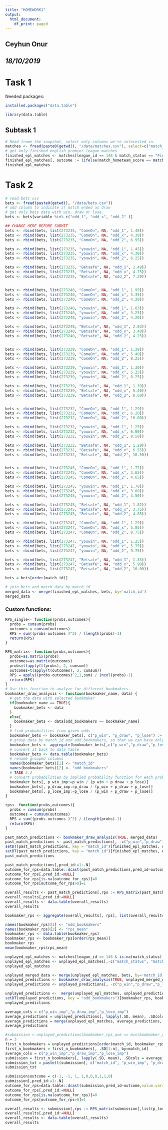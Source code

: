 ```yaml
---
title: "HOMEWORK1"
output:
  html_document:
    df_print: paged
---
```

## **Ceyhun Onur**

## _18/10/2019_

# Task 1
Needed packages:
```r
installed.packages("data.table")
```

```r
library(data.table)
```

## Subtask 1
```r
# Read frome the snapshot, select only columns we're interested in.
matches <- fread(paste0(getwd(), "/data/matches.csv"), select=c("match_id", "match_hometeam_name", "match_awayteam_name", "league_id","match_status","match_hometeam_score", "match_awayteam_score", "epoch"))
# get only finished english premier league matches
finished_epl_matches <- matches[league_id == 148 & match_status == "Finished"]
finished_epl_matches[, outcome := (ifelse(match_hometeam_score == match_awayteam_score, 0 , ifelse(match_hometeam_score > match_awayteam_score, 1 , -1)))]
finished_epl_matches
```

# Task 2
```r
# read bets csv
bets <- fread(paste0(getwd(), "/data/bets.csv"))
# add column to indicate if match ended as draw
# get only bets data with win, draw or lose.
bets <- bets[variable %in% c("odd_1", "odd_x", "odd_2" )]

## CHANGE HERE BEFORE SUBMIT
bets <- rbind(bets, list(273235, "ComeOn", NA, "odd_1", 1.48))
bets <- rbind(bets, list(273235, "ComeOn", NA, "odd_x", 4.30))
bets <- rbind(bets, list(273235, "ComeOn", NA, "odd_2", 6.95))

bets <- rbind(bets, list(273235, "youwin", NA, "odd_1", 1.45))
bets <- rbind(bets, list(273235, "youwin", NA, "odd_x", 4.30))
bets <- rbind(bets, list(273235, "youwin", NA, "odd_2", 6.25))

bets <- rbind(bets, list(273235, "Betsafe", NA, "odd_1", 1.49))
bets <- rbind(bets, list(273235, "Betsafe", NA, "odd_x", 4.75))
bets <- rbind(bets, list(273235, "Betsafe", NA, "odd_2", 7.20))


bets <- rbind(bets, list(273240, "ComeOn", NA, "odd_1", 1.95))
bets <- rbind(bets, list(273240, "ComeOn", NA, "odd_x", 3.35))
bets <- rbind(bets, list(273240, "ComeOn", NA, "odd_2", 4.20))

bets <- rbind(bets, list(273240, "youwin", NA, "odd_1", 1.83))
bets <- rbind(bets, list(273240, "youwin", NA, "odd_x", 3.25))
bets <- rbind(bets, list(273240, "youwin", NA, "odd_2", 4.20))

bets <- rbind(bets, list(273240, "Betsafe", NA, "odd_1", 2.03))
bets <- rbind(bets, list(273240, "Betsafe", NA, "odd_x", 3.40))
bets <- rbind(bets, list(273240, "Betsafe", NA, "odd_2", 4.25))


bets <- rbind(bets, list(273239, "ComeOn", NA, "odd_1", 1.38))
bets <- rbind(bets, list(273239, "ComeOn", NA, "odd_x", 5.40))
bets <- rbind(bets, list(273239, "ComeOn", NA, "odd_2", 8.25))

bets <- rbind(bets, list(273239, "youwin", NA, "odd_1", 1.30))
bets <- rbind(bets, list(273239, "youwin", NA, "odd_x", 5.25))
bets <- rbind(bets, list(273239, "youwin", NA, "odd_2", 8.25))

bets <- rbind(bets, list(273239, "Betsafe", NA, "odd_1", 1.39))
bets <- rbind(bets, list(273239, "Betsafe", NA, "odd_x", 5.40))
bets <- rbind(bets, list(273239, "Betsafe", NA, "odd_2", 8.60))


bets <- rbind(bets, list(273232, "ComeOn", NA, "odd_1", 1.29))
bets <- rbind(bets, list(273232, "ComeOn", NA, "odd_x", 6.20))
bets <- rbind(bets, list(273232, "ComeOn", NA, "odd_2", 10.00))

bets <- rbind(bets, list(273232, "youwin", NA, "odd_1", 1.25))
bets <- rbind(bets, list(273232, "youwin", NA, "odd_x", 6.00))
bets <- rbind(bets, list(273232, "youwin", NA, "odd_2", 9.50))

bets <- rbind(bets, list(273232, "Betsafe", NA, "odd_1", 1.29))
bets <- rbind(bets, list(273232, "Betsafe", NA, "odd_x", 6.55))
bets <- rbind(bets, list(273232, "Betsafe", NA, "odd_2", 10.50))


bets <- rbind(bets, list(273245, "ComeOn", NA, "odd_1", 1.77))
bets <- rbind(bets, list(273245, "ComeOn", NA, "odd_x", 3.65))
bets <- rbind(bets, list(273245, "ComeOn", NA, "odd_2", 4.65))

bets <- rbind(bets, list(273245, "youwin", NA, "odd_1", 1.70))
bets <- rbind(bets, list(273245, "youwin", NA, "odd_x", 3.80))
bets <- rbind(bets, list(273245, "youwin", NA, "odd_2", 4.50))

bets <- rbind(bets, list(273245, "Betsafe", NA, "odd_1", 1.82))
bets <- rbind(bets, list(273245, "Betsafe", NA, "odd_x", 3.75))
bets <- rbind(bets, list(273245, "Betsafe", NA, "odd_2", 4.85))

bets <- rbind(bets, list(273247, "ComeOn", NA, "odd_1", 1.29))
bets <- rbind(bets, list(273247, "ComeOn", NA, "odd_x", 5.85))
bets <- rbind(bets, list(273247, "ComeOn", NA, "odd_2", 9.75))

bets <- rbind(bets, list(273247, "youwin", NA, "odd_1", 1.25))
bets <- rbind(bets, list(273247, "youwin", NA, "odd_x", 5.75))
bets <- rbind(bets, list(273247, "youwin", NA, "odd_2", 9.75))

bets <- rbind(bets, list(273247, "Betsafe", NA, "odd_1", 1.33))
bets <- rbind(bets, list(273247, "Betsafe", NA, "odd_x", 5.90))
bets <- rbind(bets, list(273247, "Betsafe", NA, "odd_2", 10.00))

bets = bets[order(match_id)]

```

```r
# join bets and match data by match_id
merged_data <- merge(finished_epl_matches, bets, by='match_id')
merged_data
```

### Custom functions:
```r
RPS_single<- function(probs,outcomes){
  probs = cumsum(probs)
  outcomes = cumsum(outcomes)
  RPS = sum((probs-outcomes )^2) / (length(probs)-1)
  return(RPS)
}

RPS_matrix<- function(probs,outcomes){
  probs=as.matrix(probs)
  outcomes=as.matrix(outcomes)
  probs=t(apply(t(probs), 2, cumsum))
  outcomes=t(apply(t(outcomes), 2, cumsum))
  RPS = apply((probs-outcomes)^2,1,sum) / (ncol(probs)-1)
  return(RPS)
}
# Use this function to analyze for different bookmakers.
bookmaker_draw_analysis <- function(bookmaker_name, data) {
  # get the data with selected bookmaker
  if(bookmaker_name == TRUE){
    bookmaker_bets <- data
  }
  else{
    bookmaker_bets <- data[odd_bookmakers == bookmaker_name]
  }
  # find probabilities from given odds
  bookmaker_bets <- bookmaker_bets[, c("p_win", "p_draw", "p_lose") := list(1/value[variable == 'odd_1'], 1/value[variable == 'odd_x'], 1/value[variable == 'odd_2']), by = list(match_id, odd_bookmakers, variable)]
  # group data by match_id and odd_bookmakers, so that we can have only one row for each match and bookmaker
  bookmaker_bets <- aggregate(bookmaker_bets[,c("p_win","p_draw","p_lose")], by=list(bookmaker_bets$match_id, bookmaker_bets$odd_bookmakers), FUN = function (x) first(na.omit(x)))
  # convert it back to data table
  bookmaker_bets <- data.table(bookmaker_bets)
  # rename grouped columns
  names(bookmaker_bets)[1] <- "match_id"
  names(bookmaker_bets)[2] <- "odd_bookmakers"
  # TASK 2.2
  # convert probabilities by implied probability function for each probability type
  bookmaker_bets[, p_win_imp:=p_win / (p_win + p_draw + p_lose)]
  bookmaker_bets[, p_draw_imp:=p_draw / (p_win + p_draw + p_lose)]
  bookmaker_bets[, p_lose_imp:=p_lose / (p_win + p_draw + p_lose)]
}

rps<- function(probs,outcomes){
  probs = cumsum(probs)
  outcomes = cumsum(outcomes)
  RPS = sum((probs-outcomes )^2) / (length(probs)-1)
  return(RPS)
}
```

```r

past_match_predictions <- bookmaker_draw_analysis(TRUE, merged_data)
past_match_predictions <- past_match_predictions[, -c("p_win","p_draw","p_lose")]
setDT(past_match_predictions, key = "match_id")[finished_epl_matches, outcome := i.outcome]
setDT(past_match_predictions, key = "match_id")[finished_epl_matches, epoch := i.epoch]
past_match_predictions
```

```r
past_match_predictions[,pred_id:=1:.N]
outcome_for_rps=data.table::dcast(past_match_predictions,pred_id~outcome,value.var='pred_id')
outcome_for_rps[,pred_id:=NULL]
outcome_for_rps[is.na(outcome_for_rps)]=0
outcome_for_rps[outcome_for_rps>0]=1

overall_results <- past_match_predictions[,rps := RPS_matrix(past_match_predictions[,list(p_lose_imp,p_draw_imp,p_win_imp)],outcome_for_rps)]
overall_results[,pred_id:=NULL]
overall_results <- data.table(overall_results)
overall_results
```

```r
bookmaker_rps <- aggregate(overall_results[, rps], list(overall_results$odd_bookmakers), mean)

names(bookmaker_rps)[1] <- "odd_bookmakers"
names(bookmaker_rps)[2] <- "rps_mean"
bookmaker_rps <- data.table(bookmaker_rps)
bookmaker_rps <- bookmaker_rps[order(rps_mean)]
bookmaker_rps
mean(bookmaker_rps$rps_mean)
```

```r
unplayed_epl_matches <- matches[league_id == 148 & is.na(match_status) & epoch < as.integer(as.POSIXct("2019-12-06"))] 
unplayed_epl_matches <- unplayed_epl_matches[,-c("match_status", "match_hometeam_score", "match_awayteam_score", "league_id")]
unplayed_epl_matches
```

```r
unplayed_merged_data <- merge(unplayed_epl_matches, bets, by='match_id')
unplayed_predictions <- bookmaker_draw_analysis(TRUE, unplayed_merged_data)
unplayed_predictions <- unplayed_predictions[, -c("p_win","p_draw","p_lose")]

unplayed_predictions <-  merge(unplayed_epl_matches, unplayed_predictions, by='match_id')
setDT(unplayed_predictions, key = "odd_bookmakers")[bookmaker_rps, bookmaker_rps_ave := i.rps_mean]
unplayed_predictions
```

```r
average_cols = c("p_win_imp","p_draw_imp","p_lose_imp")
average_predictions = unplayed_predictions[, lapply(.SD, mean), .SDcols = average_cols, by=match_id]
average_predictions = merge(unplayed_epl_matches, average_predictions, by='match_id')
average_predictions
```

```r
#submission = unplayed_predictions[bookmaker_rps_ave == min(bookmaker_rps_ave)]
n = 3
first_n_bookmakers = unplayed_predictions[order(match_id, bookmaker_rps_ave)]
first_n_bookmakers = first_n_bookmakers[, .SD[1:n], by=match_id]
average_cols = c("p_win_imp","p_draw_imp","p_lose_imp")
submission = first_n_bookmakers[, lapply(.SD, mean), .SDcols = average_cols, by=match_id]
submission_txt = paste(t(submission[, c("match_id", "p_win_imp", "p_draw_imp", "p_lose_imp")]), collapse=',')
submission_txt
```

```r
submission$outcome = c(-1, -1, 1, 1,0,0,0,1,1,0)
submission[,pred_id:=1:.N]
outcome_for_rps=data.table::dcast(submission,pred_id~outcome,value.var='pred_id')
outcome_for_rps[,pred_id:=NULL]
outcome_for_rps[is.na(outcome_for_rps)]=0
outcome_for_rps[outcome_for_rps>0]=1

overall_results <- submission[,rps := RPS_matrix(submission[,list(p_lose_imp,p_draw_imp,p_win_imp)],outcome_for_rps)]
overall_results[,pred_id:=NULL]
overall_results <- data.table(overall_results)
overall_results
```